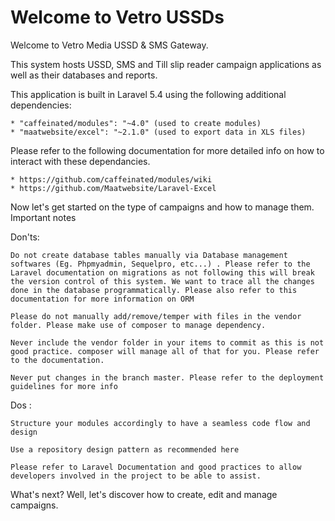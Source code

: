 # Welcome to Vetro USSDs
 

Welcome to Vetro Media USSD & SMS Gateway.

This system hosts USSD, SMS and Till slip reader campaign applications as well as their databases and reports.

This application is built in Laravel 5.4 using the following additional dependencies:

    * "caffeinated/modules": "~4.0" (used to create modules)
    * "maatwebsite/excel": "~2.1.0" (used to export data in XLS files)

Please refer to the following documentation for more detailed info on how to interact with these dependancies.

    * https://github.com/caffeinated/modules/wiki
    * https://github.com/Maatwebsite/Laravel-Excel

Now let's get started on the type of campaigns and how to manage them.
Important notes

Don'ts:

    Do not create database tables manually via Database management softwares (Eg. Phpmyadmin, Sequelpro, etc...) . Please refer to the Laravel documentation on migrations as not following this will break the version control of this system. We want to trace all the changes done in the database programmatically. Please also refer to this documentation for more information on ORM

    Please do not manually add/remove/temper with files in the vendor folder. Please make use of composer to manage dependency.

    Never include the vendor folder in your items to commit as this is not good practice. composer will manage all of that for you. Please refer to the documentation.

    Never put changes in the branch master. Please refer to the deployment guidelines for more info

Dos :

    Structure your modules accordingly to have a seamless code flow and design

    Use a repository design pattern as recommended here

    Please refer to Laravel Documentation and good practices to allow developers involved in the project to be able to assist.

What's next? Well, let's discover how to create, edit and manage campaigns.




